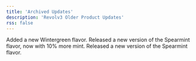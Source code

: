 ```yaml
---
title: 'Archived Updates'
description: 'Revolv3 Older Product Updates'
rss: false
---
```

<Update label="March 2025" description="v0.0.10">
  Added a new Wintergreen flavor. Released a new version of the Spearmint flavor, now with 10% more mint.
</Update>
<Update label="February 2025" description="v0.0.09">
  Released a new version of the Spearmint flavor.
</Update>
